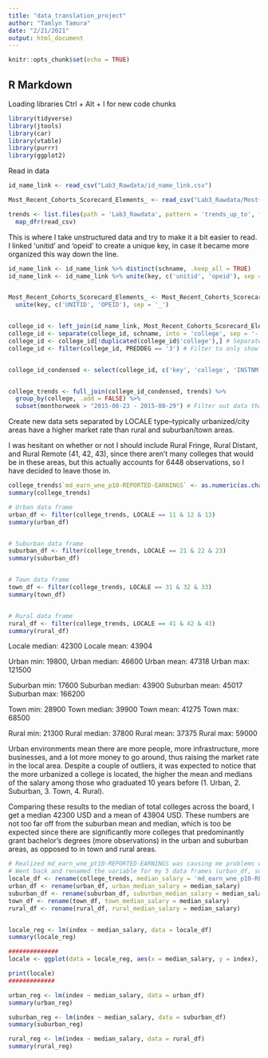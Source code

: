 ```yaml
---
title: "data_translation_project"
author: "Tamlyn Tamura"
date: "2/21/2021"
output: html_document
---
```


```r
knitr::opts_chunk$set(echo = TRUE)
```

## R Markdown
Loading libraries
Ctrl + Alt + I for new code chunks

```r
library(tidyverse)
library(jtools)
library(car)
library(vtable)
library(purrr)
library(ggplot2)
```

Read in data

```r
id_name_link <- read_csv("Lab3_Rawdata/id_name_link.csv")

Most_Recent_Cohorts_Scorecard_Elements_ <- read_csv("Lab3_Rawdata/Most+Recent+Cohorts+(Scorecard+Elements).csv")

trends <- list.files(path = 'Lab3_Rawdata', pattern = 'trends_up_to', full.names = TRUE) %>%
  map_dfr(read_csv)
```

This is where I take unstructured data and try to make it a bit easier to read. I linked 'unitid' and 'opeid' to create a unique key, in case it became more organized this way down the line. 

```r
id_name_link <- id_name_link %>% distinct(schname, .keep_all = TRUE)
id_name_link <- id_name_link %>% unite(key, c('unitid', 'opeid'), sep = '_')


Most_Recent_Cohorts_Scorecard_Elements_ <- Most_Recent_Cohorts_Scorecard_Elements_ %>%
  unite(key, c('UNITID', 'OPEID'), sep = '_')


college_id <- left_join(id_name_link, Most_Recent_Cohorts_Scorecard_Elements_)
college_id <- separate(college_id, schname, into = 'college', sep = '-')
college_id <- college_id[!duplicated(college_id$'college'),] # Separated college from cities then removed colleges with same names
college_id <- filter(college_id, PREDDEG == '3') # Filter to only show colleges that predominantly grant bachelor's degrees


college_id_condensed <- select(college_id, c('key', 'college', 'INSTNM', 'STABBR', 'PREDDEG', 'md_earn_wne_p10-REPORTED-EARNINGS', 'LOCALE'))


college_trends <- full_join(college_id_condensed, trends) %>%
  group_by(college, .add = FALSE) %>%
  subset(monthorweek > "2015-08-23 - 2015-08-29") # Filter out data that's from before September 2015, before College Scorecard was released

```

Create new data sets separated by LOCALE type--typically urbanized/city areas have a higher market rate than rural and suburban/town areas. 

I was hesitant on whether or not I should include Rural Fringe, Rural Distant, and Rural Remote (41, 42, 43), since there aren't many colleges that would be in these areas, but this actually accounts for 6448 observations, so I have decided to leave those in.


```r


college_trends$`md_earn_wne_p10-REPORTED-EARNINGS` <- as.numeric(as.character(college_trends$`md_earn_wne_p10-REPORTED-EARNINGS`))
summary(college_trends)

# Urban data frame
urban_df <- filter(college_trends, LOCALE == 11 & 12 & 13)
summary(urban_df)


# Suburban data frame
suburban_df <- filter(college_trends, LOCALE == 21 & 22 & 23)
summary(suburban_df)


# Town data frame
town_df <- filter(college_trends, LOCALE == 31 & 32 & 33)
summary(town_df)


# Rural data frame
rural_df <- filter(college_trends, LOCALE == 41 & 42 & 43)
summary(rural_df)


```

Locale median: 42300
Locale mean: 43904

Urban min: 19800, 
Urban median: 46600
Urban mean: 47318
Urban max: 121500

Suburban min: 17600
Suburban median: 43900
Suburban mean: 45017
Suburban max: 166200

Town min: 28900
Town median: 39900
Town mean: 41275
Town max: 68500

Rural min: 21300
Rural median: 37800
Rural mean: 37375
Rural max: 59000

Urban environments mean there are more people, more infrastructure, more businesses, and a lot more money to go around, thus raising the market rate in the local area. Despite a couple of outliers, it was expected to notice that the more urbanized a college is located, the higher the mean and medians of the salary among those who graduated 10 years before (1. Urban, 2. Suburban, 3. Town, 4. Rural). 

Comparing these results to the median of total colleges across the board, I get a median 42300 USD and a mean of 43904 USD. These numbers are not too far off from the suburban mean and median, which is too be expected since there are significantly more colleges that predominantly grant bachelor's degrees (more observations) in the urban and suburban areas, as opposed to in town and rural areas.


```r

# Realized md_earn_wne_pt10-REPORTED-EARNINGS was causing me problems while running my regressions due to the -
# Went back and renamed the variable for my 5 data frames (urban_df, suburban_df, town_df, rural_df, locale_df)
locale_df <- rename(college_trends, median_salary = 'md_earn_wne_p10-REPORTED-EARNINGS')
urban_df <- rename(urban_df, urban_median_salary = median_salary)
suburban_df <- rename(suburban_df, suburban_median_salary = median_salary)
town_df <- rename(town_df, town_median_salary = median_salary)
rural_df <- rename(rural_df, rural_median_salary = median_salary)


locale_reg <- lm(index ~ median_salary, data = locale_df)
summary(locale_reg)

##############
locale <- ggplot(data = locale_reg, aes(x = median_salary, y = index), binwidth = 30 + geom_line()+geom_point())

print(locale)
#############

urban_reg <- lm(index ~ median_salary, data = urban_df)
summary(urban_reg)

suburban_reg <- lm(index ~ median_salary, data = suburban_df)
summary(suburban_reg)

rural_reg <- lm(index ~ median_salary, data = rural_df)
summary(rural_reg)
```



```r

```


